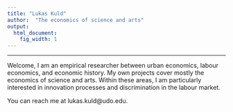 ```yaml
---
title: "Lukas Kuld"
author:  "The economics of science and arts"
output:
  html_document:
    fig_width: 1
---
```


----
Welcome, I am an empirical researcher between urban economics, labour economics, and economic history. My own projects cover mostly the economics of science and arts. Within these areas, I am particularly interested in innovation processes and discrimination in the labour market.

You can reach me at lukas.kuld@udo.edu.
